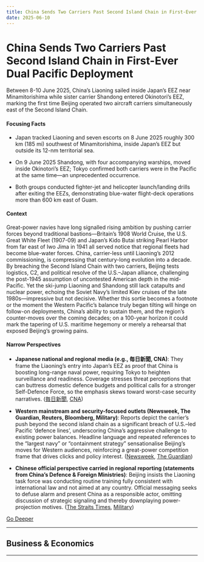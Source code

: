 ```yaml
---
title: China Sends Two Carriers Past Second Island Chain in First-Ever Dual Pacific Deployment
date: 2025-06-10
---
```


# China Sends Two Carriers Past Second Island Chain in First-Ever Dual Pacific Deployment

Between 8-10 June 2025, China’s Liaoning sailed inside Japan’s EEZ near Minamitorishima while sister carrier Shandong entered Okinotori’s EEZ, marking the first time Beijing operated two aircraft carriers simultaneously east of the Second Island Chain.

#### Focusing Facts

- Japan tracked Liaoning and seven escorts on 8 June 2025 roughly 300 km (185 mi) southwest of Minamitorishima, inside Japan’s EEZ but outside its 12-nm territorial sea.

- On 9 June 2025 Shandong, with four accompanying warships, moved inside Okinotori’s EEZ; Tokyo confirmed both carriers were in the Pacific at the same time—an unprecedented occurrence.

- Both groups conducted fighter-jet and helicopter launch/landing drills after exiting the EEZs, demonstrating blue-water flight-deck operations more than 600 km east of Guam.

#### Context

Great-power navies have long signalled rising ambition by pushing carrier forces beyond traditional bastions—Britain’s 1908 World Cruise, the U.S. Great White Fleet (1907-09) and Japan’s Kido Butai striking Pearl Harbor from far east of Iwo Jima in 1941 all served notice that regional fleets had become blue-water forces.  China, carrier-less until Liaoning’s 2012 commissioning, is compressing that century-long evolution into a decade.  By breaching the Second Island Chain with two carriers, Beijing tests logistics, C2, and political resolve of the U.S.–Japan alliance, challenging the post-1945 assumption of uncontested American depth in the mid-Pacific.  Yet the ski-jump Liaoning and Shandong still lack catapults and nuclear power, echoing the Soviet Navy’s limited Kiev cruises of the late 1980s—impressive but not decisive.  Whether this sortie becomes a footnote or the moment the Western Pacific’s balance truly began tilting will hinge on follow-on deployments, China’s ability to sustain them, and the region’s counter-moves over the coming decades; on a 100-year horizon it could mark the tapering of U.S. maritime hegemony or merely a rehearsal that exposed Beijing’s growing pains.

#### Narrow Perspectives

- **Japanese national and regional media (e.g., 毎日新聞, CNA)**: They frame the Liaoning’s entry into Japan’s EEZ as proof that China is boosting long-range naval power, requiring Tokyo to heighten surveillance and readiness. Coverage stresses threat perceptions that can buttress domestic defence budgets and political calls for a stronger Self-Defence Force, so the emphasis skews toward worst-case security narratives. ([毎日新聞](https://mainichi.jp/english/articles/20250609/p2g/00m/0na/023000c), [CNA](https://www.channelnewsasia.com/east-asia/chinese-aircraft-liaoning-carrier-enters-japan-economic-waters-5170806))

- **Western mainstream and security-focused outlets (Newsweek, The Guardian, Reuters, Bloomberg, Military)**: Reports depict the carrier’s push beyond the second island chain as a significant breach of U.S.–led Pacific ‘defence lines’, underscoring China’s aggressive challenge to existing power balances. Headline language and repeated references to the “largest navy” or “containment strategy” sensationalise Beijing’s moves for Western audiences, reinforcing a great-power competition frame that drives clicks and policy interest. ([Newsweek](https://www.newsweek.com/china-news-aircraft-carrier-breaches-pacific-second-island-chain-2082594), [The Guardian](https://www.theguardian.com/world/2025/jun/09/chinese-aircraft-carrier-japan-exclusive-economic-zone-waters))

- **Chinese official perspective carried in regional reporting (statements from China’s Defence & Foreign Ministries)**: Beijing insists the Liaoning task force was conducting routine training fully consistent with international law and not aimed at any country. Official messaging seeks to defuse alarm and present China as a responsible actor, omitting discussion of strategic signaling and thereby downplaying power-projection motives. ([The Straits Times](https://www.straitstimes.com/asia/east-asia/japan-confirms-chinas-aircraft-carrier-sailed-east-of-iwo-jima-for-first-time), [Military](https://www.military.com/daily-news/2025/06/09/chinese-aircraft-carrier-seen-operating-deeper-pacific.html))


[Go Deeper](https://www.perplexity.ai/search?q=China+Sends+Two+Carriers+Past+Second+Island+Chain+in+First-Ever+Dual+Pacific+Deployment)

---

## Business & Economics

---

<a id='london-summit-opens-second-front-in-us-china-trade-war-over-rare-earths'></a>
